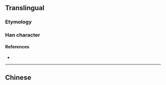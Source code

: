 {{also|戔}}
{{character info/new}}
==Translingual==
{{Han simplified forms|戔|㦮|戋|ex=y}}

===Etymology===
{{Han simp|戔}}

===Han character===
{{Han char|rn=62|rad=戈|as=01|sn=5|four=|canj=IJ,XIJ|ids=⿻戈一}}

====References====
* {{Han ref|kx=0411.031|hdz=21397.020|uh=620B|ud=25099}}

----

==Chinese==
{{zh-see|戔}}